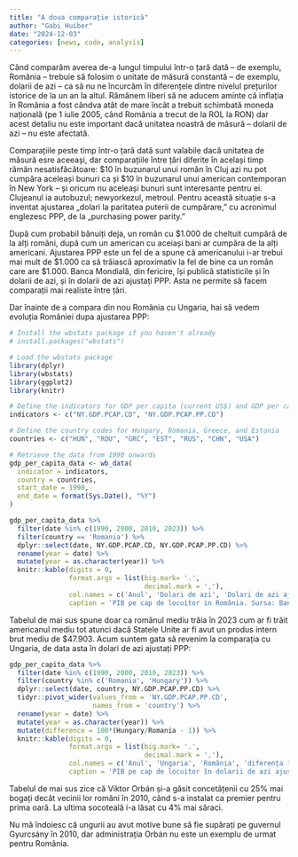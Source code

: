```yaml
---
title: "A doua comparație istorică"
author: "Gabi Huiber"
date: "2024-12-03"
categories: [news, code, analysis]
---
```


Când comparăm averea de-a lungul timpului într-o țară dată – de exemplu, România – trebuie să folosim o unitate de măsură constantă – de exemplu, dolarii de azi – ca să nu ne încurcăm în diferențele dintre nivelul prețurilor istorice de la un an la altul. Rămânem liberi să ne aducem aminte că inflația în România a fost cândva atât de mare încât a trebuit schimbată moneda națională (pe 1 iulie 2005, când România a trecut de la ROL la RON) dar acest detaliu nu este important dacă unitatea noastră de măsură – dolarii de azi – nu este afectată. 

Comparațiile peste timp într-o țară dată sunt valabile dacă unitatea de măsură esre aceeași, dar comparațiile între țări diferite în același timp rămân nesatisfăcătoare: \$10 în buzunarul unui român în Cluj azi nu pot cumpăra aceleași bunuri ca și \$10 în buzunarul unui american contemporan în New York – și oricum nu aceleași bunuri sunt interesante pentru ei. Clujeanul ia autobuzul; newyorkezul, metroul. Pentru această situație s-a inventat ajustarea „dolari la paritatea puterii de cumpărare,” cu acronimul englezesc PPP, de la „purchasing power parity.”

După cum probabil bănuiți deja, un român cu \$1.000 de cheltuit cumpără de la alți români, după cum un american cu aceiași bani ar cumpăra de la alți americani. Ajustarea PPP este un fel de a spune că americanului i-ar trebui mai mult de \$1.000 ca să trăiască aproximativ la fel de bine ca un român care are \$1.000. Banca Mondială, din fericire, își publică statisticile și în dolarii de azi, și în dolarii de azi ajustați PPP. Asta ne permite să facem comparații mai realiste între țări.

Dar înainte de a compara din nou România cu Ungaria, hai să vedem evoluția României dupa ajustarea PPP:

```r
# Install the wbstats package if you haven't already
# install.packages("wbstats")

# Load the wbstats package
library(dplyr)
library(wbstats)
library(ggplot2)
library(knitr)

# Define the indicators for GDP per capita (current US$) and GDP per capita in PPP (current international $)
indicators <- c("NY.GDP.PCAP.CD", "NY.GDP.PCAP.PP.CD")

# Define the country codes for Hungary, Romania, Greece, and Estonia
countries <- c("HUN", "ROU", "GRC", "EST", "RUS", "CHN", "USA")

# Retrieve the data from 1990 onwards
gdp_per_capita_data <- wb_data(
  indicator = indicators,
  country = countries,
  start_date = 1990,
  end_date = format(Sys.Date(), "%Y")
)

gdp_per_capita_data %>% 
  filter(date %in% c(1990, 2000, 2010, 2023)) %>% 
  filter(country == 'Romania') %>% 
  dplyr::select(date, NY.GDP.PCAP.CD, NY.GDP.PCAP.PP.CD) %>% 
  rename(year = date) %>% 
  mutate(year = as.character(year)) %>% 
  knitr::kable(digits = 0, 
               format.args = list(big.mark= '.', 
                                  decimal.mark = ','), 
               col.names = c('Anul', 'Dolari de azi', 'Dolari de azi ajustați PPP'), 
               caption = 'PIB pe cap de locuitor in România. Sursa: Banca Mondială')

```

Tabelul de mai sus spune doar ca românul mediu trăia în 2023 cum ar fi trăit americanul mediu tot atunci dacă Statele Unite ar fi avut un produs intern brut mediu de \$47.903. Acum suntem gata să revenim la comparația cu Ungaria, de data asta în dolari de azi ajustați PPP:

```r

gdp_per_capita_data %>% 
  filter(date %in% c(1990, 2000, 2010, 2023)) %>% 
  filter(country %in% c('Romania', 'Hungary')) %>% 
  dplyr::select(date, country, NY.GDP.PCAP.PP.CD) %>% 
  tidyr::pivot_wider(values_from = 'NY.GDP.PCAP.PP.CD', 
                     names_from = 'country') %>% 
  rename(year = date) %>% 
  mutate(year = as.character(year)) %>% 
  mutate(difference = 100*(Hungary/Romania - 1)) %>% 
  knitr::kable(digits = 0, 
               format.args = list(big.mark= '.', 
                                  decimal.mark = ','), 
               col.names = c('Anul', 'Ungaria', 'România', 'diferența în %'), 
               caption = 'PIB pe cap de locuitor în dolarii de azi ajustați PPP. Sursa: Banca Mondială')
```

Tabelul de mai sus zice că Viktor Orbán și-a găsit concetățenii cu 25% mai bogați decât vecinii lor români în 2010, când s-a instalat ca premier pentru prima oară. La ultima socoteală i-a lăsat cu 4% mai săraci.

Nu mă îndoiesc că ungurii au avut motive bune să fie supărați pe guvernul Gyurcsány în 2010, dar administrația Orbán nu este un exemplu de urmat pentru România.
